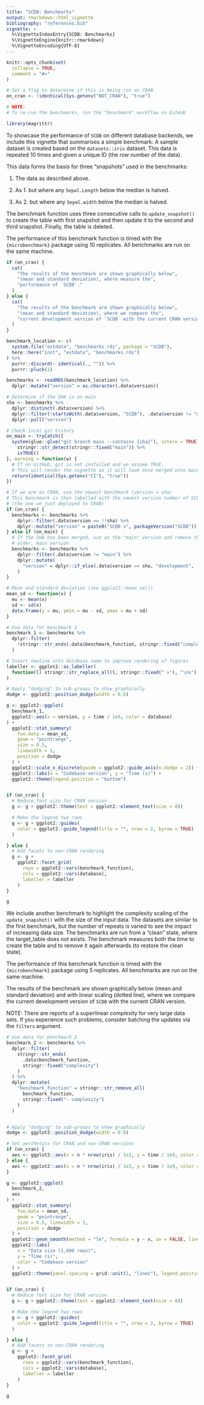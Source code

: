 ```yaml
---
title: "SCDB: Benchmarks"
output: rmarkdown::html_vignette
bibliography: "references.bib"
vignette: >
  %\VignetteIndexEntry{SCDB: Benchmarks}
  %\VignetteEngine{knitr::rmarkdown}
  %\VignetteEncoding{UTF-8}
---
```


```r
knitr::opts_chunk$set(
  collapse = TRUE,
  comment = "#>"
)

# Set a flag to determine if this is being run on CRAN
on_cran <- !identical(Sys.getenv("NOT_CRAN"), "true")

# NOTE:
# To re-run the benchmarks, run the "benchmark" workflow on GitHub
```

```r
library(magrittr)
```

To showcase the performance of `SCDB` on different database backends, we include this vignette that summarises a simple
benchmark:
A sample dataset is created based on the `datasets::iris` dataset. This data is repeated 10 times and given a unique ID
(the row number of the data).

This data forms the basis for three "snapshots" used in the benchmarks:

1) The data as described above.

2) As 1. but where any `Sepal.Length` below the median is halved.

3) As 2. but where any `Sepal.width` below the median is halved.

The benchmark function uses three consecutive calls to `update_snapshot()` to create the table with first snapshot and
then update it to the second and third snapshot. Finally, the table is deleted.

The performance of this benchmark function is timed with the `{microbenchmark}` package using 10 replicates.
All benchmarks are run on the same machine.

```r
if (on_cran) {
  cat(
    "The results of the benchmark are shown graphically below",
    "(mean and standard deviation), where measure the",
    "performance of `SCDB`."
  )
} else {
  cat(
    "The results of the benchmark are shown graphically below",
    "(mean and standard deviation), where we compare the",
    "current development version of `SCDB` with the current CRAN version."
  )
}
```

```r
benchmark_location <- c(
  system.file("extdata", "benchmarks.rds", package = "SCDB"),
  here::here("inst", "extdata", "benchmarks.rds")
) %>%
  purrr::discard(~ identical(., "")) %>%
  purrr::pluck(1)

benchmarks <- readRDS(benchmark_location) %>%
  dplyr::mutate("version" = as.character(.data$version))

# Determine if the SHA is on main
sha <- benchmarks %>%
  dplyr::distinct(.data$version) %>%
  dplyr::filter(!startsWith(.data$version, "SCDB"), .data$version != "main") %>%
  dplyr::pull("version")

# Check local git history
on_main <- tryCatch({
  system(glue::glue("git branch main --contains {sha}"), intern = TRUE) %>%
    stringr::str_detect(stringr::fixed("main")) %>%
    isTRUE()
}, warning = function(w) {
  # If on GitHub, git is not installed and we assume TRUE.
  # This will render the vignette as it will look once merged onto main.
  return(identical(Sys.getenv("CI"), "true"))
})

# If we are on CRAN, use the newest benchmark (version = sha)
# This benchmark is then labelled with the newest version number of SCDB
# (the one we just deployed to CRAN)
if (on_cran) {
  benchmarks <- benchmarks %>%
    dplyr::filter(.data$version == !!sha) %>%
    dplyr::mutate("version" = paste0("SCDB v", packageVersion("SCDB")))
} else if (on_main) {
  # If the SHA has been merged, use as the "main" version and remove the other,
  # older, main version
  benchmarks <- benchmarks %>%
    dplyr::filter(.data$version != "main") %>%
    dplyr::mutate(
      "version" = dplyr::if_else(.data$version == sha, "development", .data$version)
    )
}

# Mean and standard deviation (see ggplot2::mean_se())
mean_sd <- function(x) {
  mu <- mean(x)
  sd <- sd(x)
  data.frame(y = mu, ymin = mu - sd, ymax = mu + sd)
}
```

```r
# Use data for benchmark 1
benchmark_1 <- benchmarks %>%
  dplyr::filter(
    !stringr::str_ends(.data$benchmark_function, stringr::fixed("complexity"))
  )

# Insert newline into database name to improve rendering of figures
labeller <- ggplot2::as_labeller(
  function(l) stringr::str_replace_all(l, stringr::fixed(" v"), "\nv")
)

# Apply "dodging" to sub-groups to show graphically
dodge <- ggplot2::position_dodge(width = 0.6)

g <- ggplot2::ggplot(
  benchmark_1,
  ggplot2::aes(x = version, y = time / 1e9, color = database)
) +
  ggplot2::stat_summary(
    fun.data = mean_sd,
    geom = "pointrange",
    size = 0.5,
    linewidth = 1,
    position = dodge
  ) +
  ggplot2::scale_x_discrete(guide = ggplot2::guide_axis(n.dodge = 2)) +
  ggplot2::labs(x = "Codebase version", y = "Time (s)") +
  ggplot2::theme(legend.position = "bottom")


if (on_cran) {
  # Reduce font size for CRAN version
  g <- g + ggplot2::theme(text = ggplot2::element_text(size = 8))

  # Make the legend two rows
  g <- g + ggplot2::guides(
    color = ggplot2::guide_legend(title = "", nrow = 2, byrow = TRUE)
  )

} else {
  # Add facets to non-CRAN rendering
  g <- g +
    ggplot2::facet_grid(
      rows = ggplot2::vars(benchmark_function),
      cols = ggplot2::vars(database),
      labeller = labeller
    )
}

g
```


We include another benchmark to highlight the complexity scaling of the `update_snapshot() ` with the size of the input
data. The datasets are similar to the first benchmark, but the number of repeats is varied to see the impact of
increasing data size. The benchmarks are run from a "clean" state, where the target_table does not exists. The benchmark
measures both the time to create the table and to remove it again afterwards (to restore the clean state).

The performance of this benchmark function is timed with the `{microbenchmark}` package using 5 replicates.
All benchmarks are run on the same machine.

The results of the benchmark are shown graphically below (mean and standard deviation) and with linear scaling (dotted
line), where we compare the current development version of `SCDB` with the current CRAN version.

NOTE: There are reports of a superlinear complexity for very large data sets. If you experience such problems, consider
batching the updates via the `filters` argument.

```r
# Use data for benchmark 2
benchmark_2 <- benchmarks %>%
  dplyr::filter(
    stringr::str_ends(
      .data$benchmark_function,
      stringr::fixed("complexity")
    )
  ) %>%
  dplyr::mutate(
    "benchmark_function" = stringr::str_remove_all(
      benchmark_function,
      stringr::fixed("- complexity")
    )
  )


# Apply "dodging" to sub-groups to show graphically
dodge <- ggplot2::position_dodge(width = 0.6)

# Set aesthetics for CRAN and non-CRAN versions
if (on_cran) {
  aes <- ggplot2::aes(x = n * nrow(iris) / 1e3, y = time / 1e9, color = database)
} else {
  aes <- ggplot2::aes(x = n * nrow(iris) / 1e3, y = time / 1e9, color = version)
}

g <- ggplot2::ggplot(
  benchmark_2,
  aes
) +
  ggplot2::stat_summary(
    fun.data = mean_sd,
    geom = "pointrange",
    size = 0.5, linewidth = 1,
    position = dodge
  ) +
  ggplot2::geom_smooth(method = "lm", formula = y ~ x, se = FALSE, linetype = 3) +
  ggplot2::labs(
    x = "Data size (1,000 rows)",
    y = "Time (s)",
    color = "Codebase version"
  ) +
  ggplot2::theme(panel.spacing = grid::unit(1, "lines"), legend.position = "bottom")


if (on_cran) {
  # Reduce font size for CRAN version
  g <- g + ggplot2::theme(text = ggplot2::element_text(size = 8))

  # Make the legend two rows
  g <- g + ggplot2::guides(
    color = ggplot2::guide_legend(title = "", nrow = 2, byrow = TRUE)
  )

} else {
  # Add facets to non-CRAN rendering
  g <- g +
    ggplot2::facet_grid(
      rows = ggplot2::vars(benchmark_function),
      cols = ggplot2::vars(database),
      labeller = labeller
    )
}

g
```
